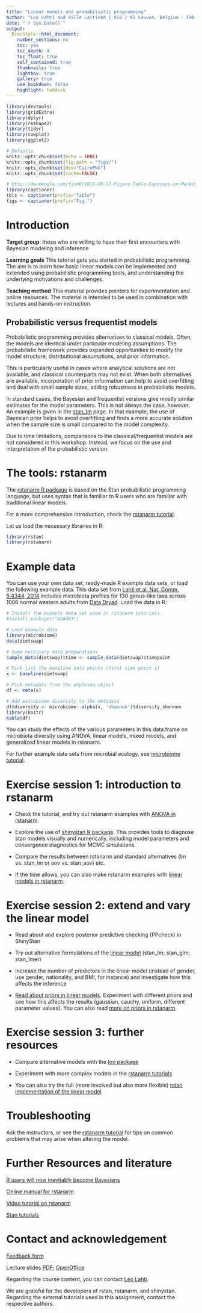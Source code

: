 ```yaml
---
title: "Linear models and probabilistic programming"
author: "Leo Lahti and Ville Laitinen | VIB / KU Leuven, Belgium - Feb 27, 2018"
date: "`r Sys.Date()`"
output:
  BiocStyle::html_document:
    number_sections: no
    toc: yes
    toc_depth: 4
    toc_float: true
    self_contained: true
    thumbnails: true
    lightbox: true
    gallery: true
    use_bookdown: false
    highlight: haddock
---
```

<!--
  %\VignetteEngine{knitr::rmarkdown}
  %\VignetteIndexEntry{microbiome tutorial - rstanarm}
  %\usepackage[utf8]{inputenc}
  %\VignetteEncoding{UTF-8}  
-->


```r
library(devtools)
library(gridExtra)
library(dplyr)
library(reshape2)
library(tidyr)
library(cowplot)
library(ggplot2)

# Defaults
knitr::opts_chunk$set(echo = TRUE)
knitr::opts_chunk$set(fig.path = "figs/")
knitr::opts_chunk$set(dev="CairoPNG")
knitr::opts_chunk$set(cache=FALSE)

# http://derekogle.com/fishR/2015-09-17-Figure-Table-Captions-in-Markdown
library(captioner)
tbls <- captioner(prefix="Table")
figs <- captioner(prefix="Fig.")
```


# Introduction

**Target group**: those who are willing to have their first encounters with Bayesian modeling and inference 

**Learning goals** This tutorial gets you started in probabilistic programming. The aim is to learn how basic linear models can be implemented and extended using probabilistic programming tools, and understanding the underlying motivations and challenges.

**Teaching method** This material provides pointers for experimentation and online resources. The material is intended to be used in combination with lectures and hands-on instruction. 

## Probabilistic versus frequentist models

Probabilistic programming provides alternatives to classical models. Often, the models are identical under particular modeling assumptions. The probabilistic framework provides expanded opportunities to modify the model structure, distributional assumptions, and prior information.

This is particularly useful in cases where analytical solutions are not available, and classical counterparts may not exist. When both alternatives are available, incorporation of prior information can help to avoid overfitting and deal with small sample sizes, adding robustness in probabilistic models.

In standard cases, the Bayesian and frequentist versions give mostly similar estimates for the model parameters. This is not always the case, however. An example is given in the [stan_lm](http://mc-stan.org/rstanarm/articles/lm.html) page. In that example, the use of Bayesian prior helps to avoid overfitting and finds a more accurate solution when the sample size is small compared to the model complexity.

Due to time limitations, comparisons to the classical/frequentist models are not considered in this workshop. Instead, we focus on the use and interpretation of the probabilistic version.


# The tools: rstanarm

The [rstanarm R package](http://mc-stan.org/rstanarm/) is based on the Stan probabilistic programming language, but uses syntax that is familiar to R users who are familiar with traditional linear models.

For a more comprehensive introduction, check the [rstanarm tutorial](http://mc-stan.org/rstanarm/articles/aov.html).

Let us load the necessary libraries in R:

```r
library(rstan)
library(rstanarm)
```

# Example data


You can use your own data set, ready-made R example data sets, or load the following example data. This data set from [Lahti et al. Nat. Comm. 5:4344, 2014](http://www.nature.com/ncomms/2014/140708/ncomms5344/full/ncomms5344.html) includes microbiota profiles for 130 genus-like taxa across 1006 normal western adults from [Data Dryad](http://doi.org/10.5061/dryad.pk75d). Load the data in R:

```r
# Install the example data set used in rstanarm tutorials
#install.packages("HSAUR3")

# Load example data
library(microbiome)
data(dietswap)

# Some necessary data preparations
sample_data(dietswap)$time <- sample_data(dietswap)$timepoint

# Pick jist the baseline data points (first time point 1)
x <- baseline(dietswap)

# Pick metadata from the phyloseq object
df <- meta(x)

# Add microbiome diversity to the metadata
df$diversity <- microbiome::alpha(x, 'shannon')$diversity_shannon
library(knitr)
kable(df)

```

You can study the effects of the various parameters in this data.frame
on microbiota diversity using ANOVA, linear models, mixed models, and
generalized linear models in rstanarm.

For further example data sets from microbial ecology, see [microbiome tutorial](http://microbiome.github.io/microbiome/rstanarm.html).


# Exercise session 1: introduction to rstanarm

- Check the tutorial, and try out rstanarm examples with [ANOVA in rstanarm](http://mc-stan.org/rstanarm/articles/aov.html). 

- Explore the use of [shinystan R package](http://mc-stan.org/users/interfaces/shinystan). This provides tools to diagnose stan models visually and numerically, including model parameters and convergence diagnostics for MCMC simulations.

- Compare the results between rstanarm and standard alternatives (lm vs. stan_lm or aov vs. stan_aov) etc.

- If the time allows, you can also make rstanarm examples with [linear models in rstanarm](http://mc-stan.org/rstanarm/articles/lm.html). 




# Exercise session 2: extend and vary the linear model

- Read about and explore posterior predictive checking (PPcheck) in ShinyStan

- Try out alternative formulations of the [linear model](http://mc-stan.org/rstanarm/articles/lm.html) (stan_lm; stan_glm; stan_lmer)

- Increase the number of predictors in the linear model (instead of gender, use gender, nationality, and BMI, for instance) and investigate how this affects the inference

- [Read about priors in linear models](http://mc-stan.org/rstanarm/articles/lm.html). Experiment with different priors and see how this affects the results (gaussian, cauchy, uniform, different parameter values). You can also read [more on priors in rstanarm](http://mc-stan.org/rstanarm/articles/priors.html).



# Exercise session 3: further resources

- Compare alternative models with the [loo package](https://cran.r-project.org/web/packages/loo/vignettes/loo-example.html)

- Experiment with more complex models in the [rstanarm tutorials](http://mc-stan.org/rstanarm/articles/index.html)

- You can also try the full (more involved but also more flexible) [rstan implementation of the linear model](https://www.r-bloggers.com/bayesian-regression-with-stan-part-1-normal-regression/)

# Troubleshooting

Ask the instructors, or see the [rstanarm tutorial](http://mc-stan.org/rstanarm/articles/rstanarm.html) for tips on common problems that may arise when altering the model.



# Further Resources and  literature

[R users will now inevitably become Bayesians](https://thinkinator.com/2016/01/12/r-users-will-now-inevitably-become-bayesians/)

[Online manual for rstanarm](http://mc-stan.org/rstanarm/)

[Video tutorial on rstanarm](https://www.youtube.com/watch?v=z7zOzL9Rrzs)

[Stan tutorials](http://mc-stan.org/users/documentation/tutorials)



# Contact and acknowledgement

[Feedback form](https://docs.google.com/forms/d/e/1FAIpQLSdMegb7DaxXz7gaSTd2CiOlSW07EsjMZ-4zCKKi3ZEn8wYzOg/viewform?usp=sf_link)

Lecture slides [PDF](https://github.com/antagomir/antagomir.github.io/blob/master/files/publications/slides/20180226-rstan-VIB.pdf); [OpenOffice](https://github.com/antagomir/antagomir.github.io/raw/master/files/publications/slides/20180226-rstan-VIB.odp)

Regarding the course content, you can contact [Leo Lahti](http://www.iki.fi/Leo.Lahti).

We are grateful for the developers of rstan, rstanarm, and shinystan. Regarding the external tutorials used in this assignment, contact the respective authors.




